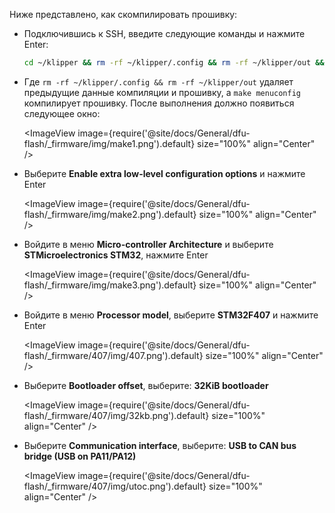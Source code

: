 Ниже представлено, как скомпилировать прошивку:
* Подключившись к SSH, введите следующие команды и нажмите Enter:

    ```bash
    cd ~/klipper && rm -rf ~/klipper/.config && rm -rf ~/klipper/out && make menuconfig
    ```

* Где `rm -rf ~/klipper/.config && rm -rf ~/klipper/out` удаляет предыдущие данные компиляции и прошивку, а `make menuconfig` компилирует прошивку. После выполнения должно появиться следующее окно:

    <ImageView image={require('@site/docs/General/dfu-flash/_firmware/img/make1.png').default} size="100%" align="Center" />

* Выберите **Enable extra low-level configuration options** и нажмите Enter

    <ImageView image={require('@site/docs/General/dfu-flash/_firmware/img/make2.png').default} size="100%" align="Center" />

* Войдите в меню **Micro-controller Architecture** и выберите **STMicroelectronics STM32**, нажмите Enter

    <ImageView image={require('@site/docs/General/dfu-flash/_firmware/img/make3.png').default} size="100%" align="Center" />

* Войдите в меню **Processor model**, выберите **STM32F407** и нажмите Enter

    <ImageView image={require('@site/docs/General/dfu-flash/_firmware/407/img/407.png').default} size="100%" align="Center" />

* Выберите **Bootloader offset**, выберите: **32KiB bootloader**

    <ImageView image={require('@site/docs/General/dfu-flash/_firmware/407/img/32kb.png').default} size="100%" align="Center" />

* Выберите **Communication interface**, выберите: **USB to CAN bus bridge (USB on PA11/PA12)**

    <ImageView image={require('@site/docs/General/dfu-flash/_firmware/407/img/utoc.png').default} size="100%" align="Center" />